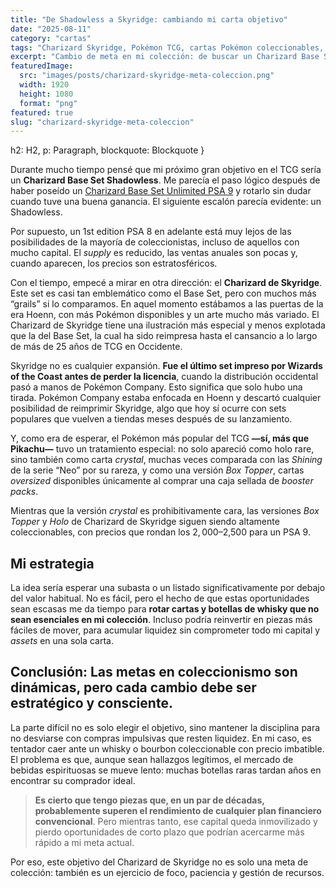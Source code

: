 ```yaml
---
title: "De Shadowless a Skyridge: cambiando mi carta objetivo"
date: "2025-08-11"
category: "cartas"
tags: "Charizard Skyridge, Pokémon TCG, cartas Pokémon coleccionables, Wizards of the Coast, Box Topper Charizard, Holo Charizard Skyridge, coleccionismo Pokémon, inversión en TCG, cartas raras Pokémon, estrategia coleccionista"
excerpt: "Cambio de meta en mi colección: de buscar un Charizard Base Set Shadowless a apuntar al Charizard de Skyridge. Historia, contexto y estrategia para conseguirlo sin perder liquidez."
featuredImage:
  src: "images/posts/charizard-skyridge-meta-coleccion.png"
  width: 1920
  height: 1080
  format: "png"
featured: true
slug: "charizard-skyridge-meta-coleccion"
---
```



  h2: H2,
  p: Paragraph,
  blockquote: Blockquote
}

Durante mucho tiempo pensé que mi próximo gran objetivo en el TCG sería un **Charizard Base Set Shadowless**. Me parecía el paso lógico después de haber poseído un [Charizard Base Set Unlimited PSA 9](/blog/renacer-charizard-coleccionismo) y rotarlo sin dudar cuando tuve una buena ganancia. El siguiente escalón parecía evidente: un Shadowless.

Por supuesto, un 1st edition PSA 8 en adelante está muy lejos de las posibilidades de la mayoría de coleccionistas, incluso de aquellos con mucho capital. El *supply* es reducido, las ventas anuales son pocas y, cuando aparecen, los precios son estratosféricos.

Con el tiempo, empecé a mirar en otra dirección: el **Charizard de Skyridge**. Este set es casi tan emblemático como el Base Set, pero con muchos más “grails” si lo comparamos. En aquel momento estábamos a las puertas de la era Hoenn, con más Pokémon disponibles y un arte mucho más variado. El Charizard de Skyridge tiene una ilustración más especial y menos explotada que la del Base Set, la cual ha sido reimpresa hasta el cansancio a lo largo de más de 25 años de TCG en Occidente.

Skyridge no es cualquier expansión. **Fue el último set impreso por Wizards of the Coast antes de perder la licencia**, cuando la distribución occidental pasó a manos de Pokémon Company. Esto significa que solo hubo una tirada. Pokémon Company estaba enfocada en Hoenn y descartó cualquier posibilidad de reimprimir Skyridge, algo que hoy sí ocurre con sets populares que vuelven a tiendas meses después de su lanzamiento.

Y, como era de esperar, el Pokémon más popular del TCG **—sí, más que Pikachu—** tuvo un tratamiento especial: no solo apareció como holo rare, sino también como carta *crystal*, muchas veces comparada con las *Shining* de la serie “Neo” por su rareza, y como una versión *Box Topper*, cartas *oversized* disponibles únicamente al comprar una caja sellada de *booster packs*.

Mientras que la versión *crystal* es prohibitivamente cara, las versiones *Box Topper* y *Holo* de Charizard de Skyridge siguen siendo altamente coleccionables, con precios que rondan los $2,000–$2,500 para un PSA 9.

## Mi estrategia

La idea sería esperar una subasta o un listado significativamente por debajo del valor habitual. No es fácil, pero el hecho de que estas oportunidades sean escasas me da tiempo para **rotar cartas y botellas de whisky que no sean esenciales en mi colección**. Incluso podría reinvertir en piezas más fáciles de mover, para acumular liquidez sin comprometer todo mi capital y *assets* en una sola carta.

## Conclusión: Las metas en coleccionismo son dinámicas, pero cada cambio debe ser estratégico y consciente.

La parte difícil no es solo elegir el objetivo, sino mantener la disciplina para no desviarse con compras impulsivas que resten liquidez. En mi caso, es tentador caer ante un whisky o bourbon coleccionable con precio imbatible. El problema es que, aunque sean hallazgos legítimos, el mercado de bebidas espirituosas se mueve lento: muchas botellas raras tardan años en encontrar su comprador ideal.

> **Es cierto que tengo piezas que, en un par de décadas, probablemente superen el rendimiento de cualquier plan financiero convencional**. Pero mientras tanto, ese capital queda inmovilizado y pierdo oportunidades de corto plazo que podrían acercarme más rápido a mi meta actual.

Por eso, este objetivo del Charizard de Skyridge no es solo una meta de colección: también es un ejercicio de foco, paciencia y gestión de recursos.

<CTA category={frontmatter.category} />